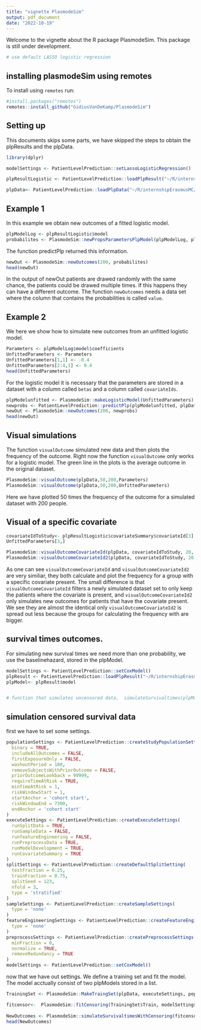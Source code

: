 ```yaml
---
title: "vignette PlasmodeSim"
output: pdf_document
date: "2022-10-19"
---
```

Welcome to the vignette about the R package PlasmodeSim. This package is still under development.

```r

# use default LASSO logistic regression

```

## installing plasmodeSim using remotes
To install using `remotes` run:
```r
#install.packages("remotes")
remotes::install_github("GidiusVanDeKamp/PlasmodeSim")
```


## Setting up
This documents skips some parts, we have skipped the steps to obtain the plpResults and the plpData. 

````r
library(dplyr) 

modelSettings <- PatientLevelPrediction::setLassoLogisticRegression()

plpResultLogistic <- PatientLevelPrediction::loadPlpResult("~/R/internshipErasmusMC/simulate-new-patients-outcomes/plp_demolog/plpResult")

plpData<- PatientLevelPrediction::loadPlpData("~/R/internshipErasmusMC/simulate-new-patients-outcomes/plp_demo/plpData" )
````

## Example 1

In this example we obtain new outcomes of a fitted logistic model.
````r
plpModelLog <- plpResultLogistic$model
probabilites <- PlasmodeSim::newPropsParametersPlpModel(plpModelLog, plpData, plpData$cohorts)
```` 
The function predictPlp returned this information. 

````r
newOut <- PlasmodeSim::newOutcomes(200, probabilites)
head(newOut)

````
In the output of newOut patients are drawed randomly with the same chance, the patients could be drawed multiple times. If this happens they can have a different outcome. The function `newOutcomes` needs a data set where the column that contains the probabilities is called `value`.

## Example 2 
We here we show how to simulate new outcomes from an unfitted logistic model.

````R
Parameters <- plpModelLog$model$coefficients
UnfittedParameters <- Parameters
UnfittedParameters[1,1] <- -0.4
UnfittedParameters[2:4,1] <- 0.4
head(UnfittedParameters)
````
For the logistic model it is necessary that the parameters are stored in a dataset with a column called `betas` and a column called `covariateIds`.  

````r
plpModelunfitted <- PlasmodeSim::makeLogisticModel(UnfittedParameters)
newprobs <- PatientLevelPrediction::predictPlp(plpModelunfitted, plpData,plpData$cohorts)
newOut <- PlasmodeSim::newOutcomes(200, newprobs)
head(newOut)
````

## Visual simulations

The function `visualOutcome` simulated new data and then plots the frequency of the outcome.
Right now the function `visualOutcome` only works for a logistic model. The green line in the plots is the average outcome in the original dataset. 
````r
PlasmodeSim::visualOutcome(plpData,50,200,Parameters)
PlasmodeSim::visualOutcome(plpData,50,200,UnfittedParameters)
````
Here we have plotted 50 times the frequency of the outcome for a simulated dataset with 200 people. 

## Visual of a specific covariate

````r

covariateIdToStudy<- plpResultLogistic$covariateSummary$covariateId[3]
UnfittedParameters[3,]

PlasmodeSim::visualOutcomeCovariateId(plpData, covariateIdToStudy, 20, 200, UnfittedParameters)
PlasmodeSim::visualOutcomeCovariateId2(plpData, covariateIdToStudy, 20, 200, UnfittedParameters)

````

As one can see `visualOutcomeCovariateId` and `visualOutcomeCovariateId2` are very similiar, they both calculate and plot the frequency for a group with a specific covariate present. The small difference is that `visualOutcomeCovariateId` filters a newly simulated dataset set to only keep the patients where the covariate is present, and `visualOutcomeCovariateId2` only simulates new outcomes for patients that have the covariate present. 
We see they are almost the identical only `visualOutcomeCovariateId2` is spread out less because the groups for calculating the frequency with are bigger.

## survival times outcomes. 

For simulating new survival times we need more than one probability, we use the baselinehazard, stored in the plpModel.

````r
modelSettings <- PatientLevelPrediction::setCoxModel()
plpResult <- PatientLevelPrediction::loadPlpResult("~/R/internshipErasmusMC/simulate-new-patients-outcomes/plp_demoCox/plpResult")
plpModel<- plpResult$model


# function that simulates uncensored data,  simulateSurvivaltimes(plpModel, plpData, 20)
````

## simulation censored survival data

first we have to set some settings. 
````R
populationSettings <- PatientLevelPrediction::createStudyPopulationSettings(
  binary = TRUE,
  includeAllOutcomes = FALSE,
  firstExposureOnly = FALSE,
  washoutPeriod = 180,
  removeSubjectsWithPriorOutcome = FALSE,
  priorOutcomeLookback = 99999,
  requireTimeAtRisk = TRUE,
  minTimeAtRisk = 1,
  riskWindowStart = 1,
  startAnchor = 'cohort start',
  riskWindowEnd = 7300,
  endAnchor = 'cohort start'
)
executeSettings <- PatientLevelPrediction::createExecuteSettings(
  runSplitData = TRUE,
  runSampleData = FALSE,
  runfeatureEngineering = FALSE,
  runPreprocessData = TRUE,
  runModelDevelopment = TRUE,
  runCovariateSummary = TRUE
)
splitSettings <- PatientLevelPrediction::createDefaultSplitSetting(
  testFraction = 0.25,
  trainFraction = 0.75,
  splitSeed = 123,
  nfold = 3,
  type = 'stratified'
)
sampleSettings <- PatientLevelPrediction::createSampleSettings(
  type = 'none'
)
featureEngineeringSettings <- PatientLevelPrediction::createFeatureEngineeringSettings(
  type = 'none'
)
preprocessSettings <- PatientLevelPrediction::createPreprocessSettings(
  minFraction = 0,
  normalize = TRUE,
  removeRedundancy = TRUE
)
modelSettings <- PatientLevelPrediction::setCoxModel()

````
now that we have out settings. We define a training set and fit the model. The model acctually consist of two plpModels stored in a list. 

````R
TrainingSet <- PlasmodeSim::MakeTraingSet(plpData, executeSettings, populationSettings, splitSettings, sampleSettings, preprocessSettings, featureEngineeringSettings, outcomeId=3)

fitcensor<-  PlasmodeSim::fitCensoring(TrainingSet$Train, modelSettings)
 
NewOutcomes <- PlasmodeSim::simulateSurvivaltimesWithCensoring(fitcensor, plpData, populationSettings, 20)
head(NewOutcomes)

````

